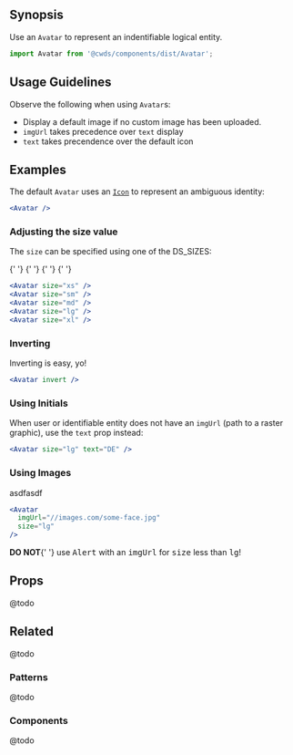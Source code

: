 
## Synopsis

Use an `Avatar` to represent an indentifiable logical entity.

<DemoCard>
  <Avatar />
</DemoCard>

```jsx
import Avatar from '@cwds/components/dist/Avatar';
```

## Usage Guidelines

Observe the following when using `Avatar`s:

* Display a default image if no custom image has been uploaded.
* `imgUrl` takes precedence over `text` display
* `text` takes precendence over the default icon

## Examples

The default `Avatar` uses an [`Icon`](icon) to represent an ambiguous identity:

<div className="mb-3">
  <Avatar />
</div>

```jsx
<Avatar />
```

### Adjusting the size value

The `size` can be specified using one of the <Link to="/core-style#Sizing">DS_SIZES</Link>:

<div className="mb-3">
  <Avatar size="xs" />{' '}
  <Avatar size="sm" />{' '}
  <Avatar size="md" />{' '}
  <Avatar size="lg" />{' '}
  <Avatar size="xl" />
</div>

```jsx
<Avatar size="xs" />
<Avatar size="sm" />
<Avatar size="md" />
<Avatar size="lg" />
<Avatar size="xl" />
```

### Inverting

Inverting is easy, yo!

<div className="mb-3">
  <Avatar invert />
</div>

```jsx
<Avatar invert />
```

### Using Initials

When user or identifiable entity does not have an `imgUrl` (path to a raster graphic), use the `text` prop instead:

<div className="mb-3">
  <Avatar text="DE" />
</div>

```jsx
<Avatar size="lg" text="DE" />
```

### Using Images

asdfasdf

<div className="mb-3">
  <Avatar
    imgUrl="https://upload.wikimedia.org/wikipedia/commons/a/a1/Boudin-eugene-c-face-half.jpg"
    size="lg"
  />
</div>

```jsx
<Avatar
  imgUrl="//images.com/some-face.jpg"
  size="lg"
/>
```

<Alert color="warning">
  <strong>DO NOT</strong>{' '}
  use <tt>Alert</tt> with an <tt>imgUrl</tt> for <tt>size</tt> less than <tt>lg</tt>!
</Alert>

## Props

@todo

## Related

@todo

### Patterns

@todo

### Components

@todo
